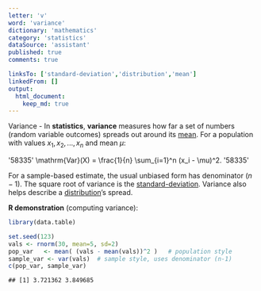 ```yaml
---
letter: 'v'
word: 'variance'
dictionary: 'mathematics'
category: 'statistics'
dataSource: 'assistant'
published: true
comments: true

linksTo: ['standard-deviation','distribution','mean']
linkedFrom: []
output:
  html_document:
    keep_md: true
---
```




<a id="variance">Variance</a> - In **statistics**, **variance** measures how far a set of numbers (random variable outcomes) spreads out around its [mean](#mean). For a population with values $x_1, x_2, ..., x_n$ and mean $\mu$:

'58335'
\mathrm{Var}(X) = \frac{1}{n} \sum_{i=1}^n (x_i - \mu)^2.
'58335'

For a sample-based estimate, the usual unbiased form has denominator $(n-1)$. The square root of variance is the [standard-deviation](#standard-deviation). Variance also helps describe a [distribution](#distribution)’s spread.

**R demonstration** (computing variance):


``` r
library(data.table)

set.seed(123)
vals <- rnorm(30, mean=5, sd=2)
pop_var   <- mean( (vals - mean(vals))^2 )   # population style
sample_var <- var(vals)  # sample style, uses denominator (n-1)
c(pop_var, sample_var)
```

```
## [1] 3.721362 3.849685
```
